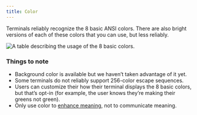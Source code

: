 ```yaml
---
title: Color
---
```



Terminals reliably recognize the 8 basic ANSI colors. There are also bright versions of each of these colors that you can use, but less reliably.

<img src={Colors} alt="A table describing the usage of the 8 basic colors." />



### Things to note
- Background color is available but we haven’t taken advantage of it yet.
- Some terminals do not reliably support 256-color escape sequences.
- Users can customize their how their terminal displays the 8 basic colors, but that’s opt-in (for example, the user knows they’re making their greens not green).
- Only use color to [enhance meaning](https://primer.style/design/global/accessibility#visual-accessibility), not to communicate meaning.
